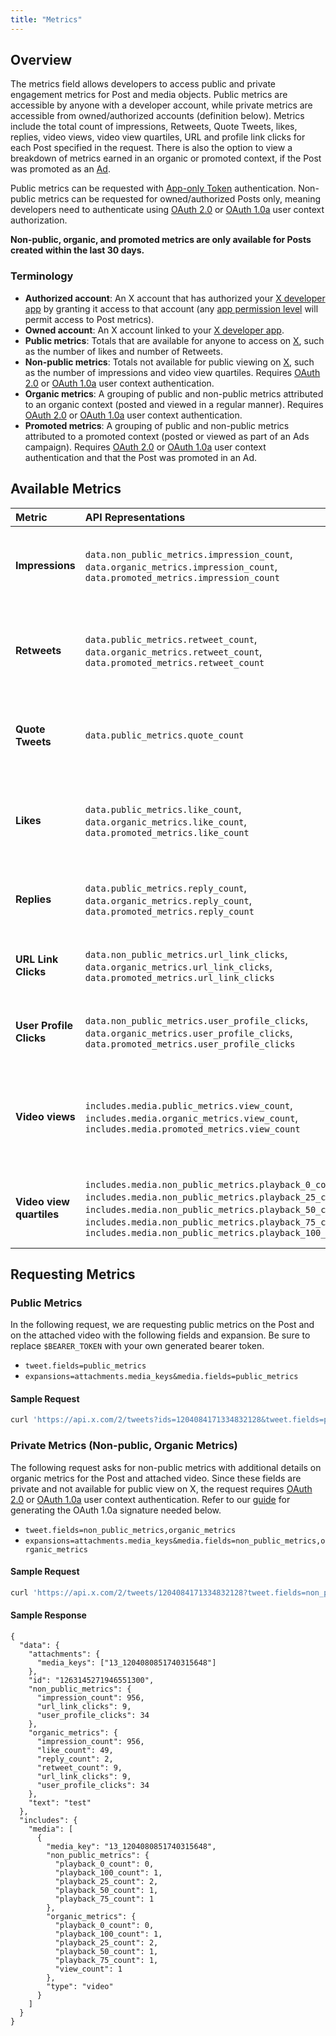 ```yaml
---
title: "Metrics"
---
```


## Overview
The metrics field allows developers to access public and private engagement metrics for Post and media objects. Public metrics are accessible by anyone with a developer account, while private metrics are accessible from owned/authorized accounts (definition below). Metrics include the total count of impressions, Retweets, Quote Tweets, likes, replies, video views, video view quartiles, URL and profile link clicks for each Post specified in the request. There is also the option to view a breakdown of metrics earned in an organic or promoted context, if the Post was promoted as an [Ad](https://ads.twitter.com/).

Public metrics can be requested with [App-only Token](/resources/fundamentals/authentication#oauth-2-0) authentication. Non-public metrics can be requested for owned/authorized Posts only, meaning developers need to authenticate using [OAuth 2.0](/resources/fundamentals/authentication#oauth-2-0-authorization-code-flow-with-pkce-3) or [OAuth 1.0a](/resources/fundamentals/authentication#oauth-1-0a-2) user context authorization.

**Non-public, organic, and promoted metrics are only available for Posts created within the last 30 days.**

### Terminology
- **Authorized account**: An X account that has authorized your [X developer app](/resources/fundamentals/developer-apps) by granting it access to that account (any [app permission level](/resources/fundamentals/developer-apps#app-permissions) will permit access to Post metrics).
- **Owned account**: An X account linked to your [X developer app](/resources/fundamentals/developer-apps).
- **Public metrics**: Totals that are available for anyone to access on [X](https://x.com/home), such as the number of likes and number of Retweets.
- **Non-public metrics**: Totals not available for public viewing on [X](https://x.com/home), such as the number of impressions and video view quartiles. Requires [OAuth 2.0](/resources/fundamentals/authentication#oauth-2-0-authorization-code-flow-with-pkce-3) or [OAuth 1.0a](/resources/fundamentals/authentication#oauth-1-0a-2) user context authentication.
- **Organic metrics**: A grouping of public and non-public metrics attributed to an organic context (posted and viewed in a regular manner). Requires [OAuth 2.0](/resources/fundamentals/authentication#oauth-2-0-authorization-code-flow-with-pkce-3) or [OAuth 1.0a](/resources/fundamentals/authentication#oauth-1-0a-2) user context authentication.
- **Promoted metrics**: A grouping of public and non-public metrics attributed to a promoted context (posted or viewed as part of an Ads campaign). Requires [OAuth 2.0](/resources/fundamentals/authentication#oauth-2-0-authorization-code-flow-with-pkce-3) or [OAuth 1.0a](/resources/fundamentals/authentication#oauth-1-0a-2) user context authentication and that the Post was promoted in an Ad.

## Available Metrics

| Metric               | API Representations                                                                                                                                                                                                                                     | Description                                                                                                                                                                                                                                                                                                                                                                                |
|:----------------------|:---------------------------------------------------------------------------------------------------------------------------------------------------------------------------------------------------------------------------------------------------------|:--------------------------------------------------------------------------------------------------------------------------------------------------------------------------------------------------------------------------------------------------------------------------------------------------------------------------------------------------------------------------------------------|
| **Impressions**      | `data.non_public_metrics.impression_count`, `data.organic_metrics.impression_count`, `data.promoted_metrics.impression_count`                                                                                                                           | A count of how many times the Post has been viewed (not unique by user). A view is counted if any part of the Post is visible on the screen. Requires OAuth 1.0a User Context authentication.                                                                                                               |
| **Retweets**         | `data.public_metrics.retweet_count`, `data.organic_metrics.retweet_count`, `data.promoted_metrics.retweet_count`                                                                                                                                       | A count of how many times the Post has been Retweeted. Does not include Quote Tweets (“Retweets with comment”). To get the "Retweets and comments" total as displayed on X clients, add `retweet_count` and `quote_count`.                                           |
| **Quote Tweets**     | `data.public_metrics.quote_count`                                                                                                                                                                                                                      | A count of how many times the Post has been Retweeted with a new comment (message). There are no Quote Tweets from a paid context, so all Quote Tweets are organic.                                                                                                                                           |
| **Likes**            | `data.public_metrics.like_count`, `data.organic_metrics.like_count`, `data.promoted_metrics.like_count`                                                                                                                                                 | A count of how many times the Post has been liked. The `public_metrics` field returns the total count of likes from both organic and paid contexts to maintain consistency with counts shown publicly on X.                                                                                                   |
| **Replies**          | `data.public_metrics.reply_count`, `data.organic_metrics.reply_count`, `data.promoted_metrics.reply_count`                                                                                                                                              | A count of how many times the Post has been replied to. The `public_metrics` field returns the total count of replies from both organic and paid contexts.                                                                                                                                                   |
| **URL Link Clicks**  | `data.non_public_metrics.url_link_clicks`, `data.organic_metrics.url_link_clicks`, `data.promoted_metrics.url_link_clicks`                                                                                                                             | A count of the number of times a user clicks on a URL link or URL preview card in a Post. Requires OAuth 1.0a User Context authentication.                                                                                                                                                                  |
| **User Profile Clicks** | `data.non_public_metrics.user_profile_clicks`, `data.organic_metrics.user_profile_clicks`, `data.promoted_metrics.user_profile_clicks`                                                                                                             | A count of the number of times a user clicks on portions of a Post: display name, user name, profile picture. Requires OAuth 1.0a User Context authentication.                                                                                                                                               |
| **Video views**      | `includes.media.public_metrics.view_count`, `includes.media.organic_metrics.view_count`, `includes.media.promoted_metrics.view_count`                                                                                                                  | A count of how many times the video included in the Post has been viewed. This is the number of video views aggregated across all Posts in which the given video has been posted. Requires media expansion `expansions=attachment.media_keys`.                                                                |
| **Video view quartiles** | `includes.media.non_public_metrics.playback_0_count`, `includes.media.non_public_metrics.playback_25_count`, `includes.media.non_public_metrics.playback_50_count`, `includes.media.non_public_metrics.playback_75_count`, `includes.media.non_public_metrics.playback_100_count` | The number of users who played through each quartile in a video. Requires OAuth 1.0a User Context authentication and media expansion `expansions=attachment.media_keys`.                                                                                                 |

## Requesting Metrics

### Public Metrics
In the following request, we are requesting public metrics on the Post and on the attached video with the following fields and expansion. Be sure to replace `$BEARER_TOKEN` with your own generated bearer token.

- `tweet.fields=public_metrics`
- `expansions=attachments.media_keys&media.fields=public_metrics`

#### Sample Request
```bash
curl 'https://api.x.com/2/tweets?ids=1204084171334832128&tweet.fields=public_metrics&expansions=attachments.media_keys&media.fields=public_metrics' --header 'Authorization: Bearer $BEARER_TOKEN'
```

### Private Metrics (Non-public, Organic Metrics)
The following request asks for non-public metrics with additional details on organic metrics for the Post and attached video. Since these fields are private and not available for public view on X, the request requires [OAuth 2.0](/resources/fundamentals/authentication#oauth-2-0-authorization-code-flow-with-pkce-3) or [OAuth 1.0a](/resources/fundamentals/authentication#oauth-1-0a-2) user context authentication. Refer to our [guide](/resources/fundamentals/authentication#creating-a-signature) for generating the OAuth 1.0a signature needed below.

- `tweet.fields=non_public_metrics,organic_metrics`
- `expansions=attachments.media_keys&media.fields=non_public_metrics,organic_metrics`

#### Sample Request
```bash
curl 'https://api.x.com/2/tweets/1204084171334832128?tweet.fields=non_public_metrics,organic_metrics&media.fields=non_public_metrics,organic_metrics&expansions=attachments.media_keys' --header 'authorization: OAuth oauth_consumer_key="CONSUMER_API_KEY", oauth_nonce="OAUTH_NONCE", oauth_signature="OAUTH_SIGNATURE", oauth_signature_method="HMAC-SHA1", oauth_timestamp="OAUTH_TIMESTAMP", oauth_token="ACCESS_TOKEN", oauth_version="1.0"'
```

#### Sample Response
```
{
  "data": {
    "attachments": {
      "media_keys": ["13_1204080851740315648"]
    },
    "id": "1263145271946551300",
    "non_public_metrics": {
      "impression_count": 956,
      "url_link_clicks": 9,
      "user_profile_clicks": 34
    },
    "organic_metrics": {
      "impression_count": 956,
      "like_count": 49,
      "reply_count": 2,
      "retweet_count": 9,
      "url_link_clicks": 9,
      "user_profile_clicks": 34
    },
    "text": "test"
  },
  "includes": {
    "media": [
      {
        "media_key": "13_1204080851740315648",
        "non_public_metrics": {
          "playback_0_count": 0,
          "playback_100_count": 1,
          "playback_25_count": 2,
          "playback_50_count": 1,
          "playback_75_count": 1
        },
        "organic_metrics": {
          "playback_0_count": 0,
          "playback_100_count": 1,
          "playback_25_count": 2,
          "playback_50_count": 1,
          "playback_75_count": 1,
          "view_count": 1
        },
        "type": "video"
      }
    ]
  }
}
```
